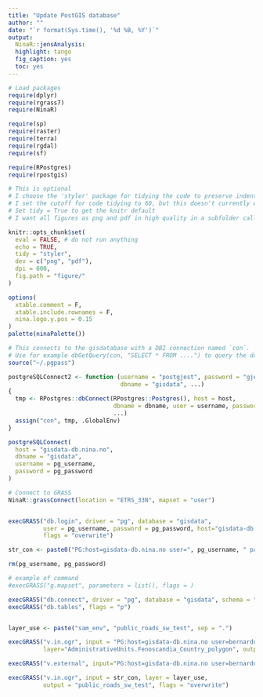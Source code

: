 ```yaml
---
title: "Update PostGIS database"
author: ""
date: "`r format(Sys.time(), '%d %B, %Y')`"
output: 
  NinaR::jensAnalysis:
  highlight: tango
  fig_caption: yes
  toc: yes
---
```

  
  
```r
# Load packages
require(dplyr)
require(rgrass7)
require(NinaR)

require(sp)
require(raster)
require(terra)
require(rgdal)
require(sf)

require(RPostgres)
require(rpostgis)
```


```r
# This is optional
# I choose the 'styler' package for tidying the code to preserve indentations
# I set the cutoff for code tidying to 60, but this doesn't currently work with styler.
# Set tidy = True to get the knitr default
# I want all figures as png and pdf in high quality in a subfolder called figure

knitr::opts_chunk$set(
  eval = FALSE, # do not run anything
  echo = TRUE,
  tidy = "styler",
  dev = c("png", "pdf"),
  dpi = 600,
  fig.path = "figure/"
)

options(
  xtable.comment = F,
  xtable.include.rownames = F,
  nina.logo.y.pos = 0.15
)
palette(ninaPalette())
```


```r
# This connects to the gisdatabase with a DBI connection named `con`.
# Use for example dbGetQuery(con, "SELECT * FROM ....") to query the database
source("~/.pgpass")

postgreSQLConnect2 <- function (username = "postgjest", password = "gjestpost", host = "gisdata-db.nina.no", 
                                dbname = "gisdata", ...) 
{
  tmp <- RPostgres::dbConnect(RPostgres::Postgres(), host = host, 
                              dbname = dbname, user = username, password = password, 
                              ...)
  assign("con", tmp, .GlobalEnv)
}

postgreSQLConnect(
  host = "gisdata-db.nina.no",
  dbname = "gisdata",
  username = pg_username,
  password = pg_password
)
```

```r
# Connect to GRASS
NinaR::grassConnect(location = "ETRS_33N", mapset = "user")


execGRASS("db.login", driver = "pg", database = "gisdata",
          user = pg_username, password = pg_password, host="gisdata-db.nina.no",
          flags = "overwrite")

str_con <- paste0("PG:host=gisdata-db.nina.no user=", pg_username, " password=", pg_password, " dbname=gisdata")

rm(pg_username, pg_password)

# example of command
#execGRASS("g.mapset", parameters = list(), flags = )
```

```r
execGRASS("db.connect", driver = "pg", database = "gisdata", schema = "sam_env", flags = "p")
execGRASS("db.tables", flags = "p")


layer_use <- paste("sam_env", "public_roads_sw_test", sep = ".")

execGRASS("v.in.ogr", input = "PG:host=gisdata-db.nina.no user=bernardo.brandao password=LolaGalssauro87 dbname=gisdata",
          layer="AdministrativeUnits.Fenoscandia_Country_polygon", output = "test_fenos_polygon", flags = "overwrite")

execGRASS("v.external", input="PG:host=gisdata-db.nina.no user=bernardo.brandao dbname=gisdata", flags = "l")

execGRASS("v.in.ogr", input = str_con, layer = layer_use, 
          output = "public_roads_sw_test", flags = "overwrite")

```

